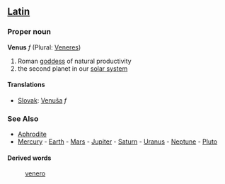 ==[[Latin]]==
===Proper noun===
'''Venus''' ''f'' (Plural: [[Veneres]])

# Roman [[goddess]] of natural productivity
# the second planet in our [[solar system]]

==== Translations ====
*[[Slovak]]: [[Venuša]] ''f''

=== See Also ===
* [[Aphrodite]]
*[[Mercury]] - [[Earth]] - [[Mars]] - [[Jupiter]] - [[Saturn]] - [[Uranus]] - [[Neptune]] - [[Pluto]]

====Derived words====
: [[venero]]